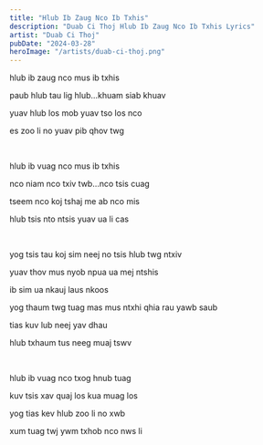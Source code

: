 ```yaml
---
title: "Hlub Ib Zaug Nco Ib Txhis"
description: "Duab Ci Thoj Hlub Ib Zaug Nco Ib Txhis Lyrics"
artist: "Duab Ci Thoj"
pubDate: "2024-03-28"
heroImage: "/artists/duab-ci-thoj.png"
---
```


hlub ib zaug nco mus ib txhis

paub hlub tau lig hlub…khuam siab khuav

yuav hlub los mob yuav tso los nco

es zoo li no yuav pib qhov twg

<br />

hlub ib vuag nco mus ib txhis

nco niam nco txiv twb…nco tsis cuag

tseem nco koj tshaj me ab nco mis

hlub tsis nto ntsis yuav ua li cas

<br />

yog tsis tau koj sim neej no tsis hlub twg ntxiv

yuav thov mus nyob npua ua mej ntshis

ib sim ua nkauj laus nkoos

yog thaum twg tuag mas mus ntxhi qhia rau yawb saub

tias kuv lub neej yav dhau

hlub txhaum tus neeg muaj tswv

<br />

hlub ib vuag nco txog hnub tuag

kuv tsis xav quaj los kua muag los

yog tias kev hlub zoo li no xwb

xum tuag twj ywm txhob nco nws li
